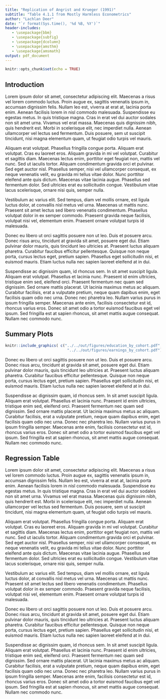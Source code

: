 ```yaml
---
title: "Replication of Angrist and Krueger (1991)"
subtitle: "Table 4.1.1 from Mostly Harmless Econometrics"
author: "Lachlan Deer"
date: "`r format(Sys.time(), '%d %B, %Y')`"
header-includes:
   - \usepackage{bbm}
   - \usepackage{subfig}
   - \usepackage{dcolumn}
   - \usepackage{amsthm}
   - \usepackage{amsmath}
output: pdf_document
---
```


```r
knitr::opts_chunk$set(echo = TRUE)
```

## Introduction
Lorem ipsum dolor sit amet, consectetur adipiscing elit. Maecenas a risus vel lorem commodo luctus. Proin augue ex, sagittis venenatis ipsum in, accumsan dignissim felis. Nullam leo est, viverra at erat at, lacinia porta enim. Aenean facilisis lorem in nisl commodo malesuada. Suspendisse eu egestas metus. In quis tristique magna. Cras in erat vel dui auctor sodales non sit amet urna. Vivamus vel erat massa. Maecenas quis dignissim nibh, quis hendrerit est. Morbi in scelerisque elit, nec imperdiet nulla. Aenean ullamcorper vel lectus sed fermentum. Duis posuere, sem ut suscipit tincidunt, nisi magna elementum quam, ut feugiat odio turpis vel mauris.

Aliquam erat volutpat. Phasellus fringilla congue porta. Aliquam erat volutpat. Cras eu laoreet eros. Aliquam gravida in mi vel volutpat. Curabitur et sagittis diam. Maecenas lectus enim, porttitor eget feugiat non, mattis vel nunc. Sed ut iaculis tortor. Aliquam condimentum gravida orci et pulvinar. Sed eget auctor nisl. Phasellus semper, nisi vel ullamcorper consequat, ex neque venenatis velit, eu gravida mi tellus vitae dolor. Nunc porttitor eleifend ante quis dictum. Maecenas vitae lacinia augue. Phasellus sed fermentum dolor. Sed ultricies erat eu sollicitudin congue. Vestibulum vitae lacus scelerisque, ornare nisi quis, semper nulla.

Vestibulum ac varius elit. Sed tempus, diam vel mollis ornare, est ligula luctus dolor, at convallis nisl metus vel urna. Maecenas ut mattis nunc. Praesent sit amet lectus sed libero venenatis condimentum. Phasellus volutpat dolor in ex semper commodo. Praesent gravida neque facilisis, volutpat nisi vel, elementum enim. Praesent ornare volutpat turpis id malesuada.

Donec eu libero ut orci sagittis posuere non ut leo. Duis et posuere arcu. Donec risus arcu, tincidunt at gravida sit amet, posuere eget dui. Etiam pulvinar dolor mauris, quis tincidunt leo ultricies at. Praesent luctus aliquam pharetra. Curabitur faucibus efficitur pellentesque. Quisque non neque porta, cursus lectus eget, pretium sapien. Phasellus eget sollicitudin nisi, et euismod mauris. Etiam luctus nulla nec sapien laoreet eleifend at in dui.

Suspendisse ac dignissim quam, id rhoncus sem. In sit amet suscipit ligula. Aliquam erat volutpat. Phasellus et lacinia nunc. Praesent id enim ultricies, tristique enim sed, eleifend orci. Praesent fermentum nec quam sed dignissim. Sed ornare mattis placerat. Ut lacinia maximus metus ac aliquam. Curabitur facilisis, erat a vulputate pretium, neque quam dapibus enim, eget facilisis quam odio nec urna. Donec nec pharetra leo. Nullam varius purus in ipsum fringilla semper. Maecenas ante enim, facilisis consectetur est id, rhoncus varius eros. Donec sit amet odio a tortor euismod faucibus eget vel ipsum. Sed fringilla est at sapien rhoncus, sit amet mattis augue consequat. Nullam nec commodo nunc.

## Summary Plots

```r
knitr::include_graphics( c("../../out/figures/education_by_cohort.pdf",
                            "../../out/figures/earnings_by_cohort.pdf"))
```

Donec eu libero ut orci sagittis posuere non ut leo. Duis et posuere arcu. Donec risus arcu, tincidunt at gravida sit amet, posuere eget dui. Etiam pulvinar dolor mauris, quis tincidunt leo ultricies at. Praesent luctus aliquam pharetra. Curabitur faucibus efficitur pellentesque. Quisque non neque porta, cursus lectus eget, pretium sapien. Phasellus eget sollicitudin nisi, et euismod mauris. Etiam luctus nulla nec sapien laoreet eleifend at in dui.

Suspendisse ac dignissim quam, id rhoncus sem. In sit amet suscipit ligula. Aliquam erat volutpat. Phasellus et lacinia nunc. Praesent id enim ultricies, tristique enim sed, eleifend orci. Praesent fermentum nec quam sed dignissim. Sed ornare mattis placerat. Ut lacinia maximus metus ac aliquam. Curabitur facilisis, erat a vulputate pretium, neque quam dapibus enim, eget facilisis quam odio nec urna. Donec nec pharetra leo. Nullam varius purus in ipsum fringilla semper. Maecenas ante enim, facilisis consectetur est id, rhoncus varius eros. Donec sit amet odio a tortor euismod faucibus eget vel ipsum. Sed fringilla est at sapien rhoncus, sit amet mattis augue consequat. Nullam nec commodo nunc.

## Regression Table

Lorem ipsum dolor sit amet, consectetur adipiscing elit. Maecenas a risus vel lorem commodo luctus. Proin augue ex, sagittis venenatis ipsum in, accumsan dignissim felis. Nullam leo est, viverra at erat at, lacinia porta enim. Aenean facilisis lorem in nisl commodo malesuada. Suspendisse eu egestas metus. In quis tristique magna. Cras in erat vel dui auctor sodales non sit amet urna. Vivamus vel erat massa. Maecenas quis dignissim nibh, quis hendrerit est. Morbi in scelerisque elit, nec imperdiet nulla. Aenean ullamcorper vel lectus sed fermentum. Duis posuere, sem ut suscipit tincidunt, nisi magna elementum quam, ut feugiat odio turpis vel mauris.

Aliquam erat volutpat. Phasellus fringilla congue porta. Aliquam erat volutpat. Cras eu laoreet eros. Aliquam gravida in mi vel volutpat. Curabitur et sagittis diam. Maecenas lectus enim, porttitor eget feugiat non, mattis vel nunc. Sed ut iaculis tortor. Aliquam condimentum gravida orci et pulvinar. Sed eget auctor nisl. Phasellus semper, nisi vel ullamcorper consequat, ex neque venenatis velit, eu gravida mi tellus vitae dolor. Nunc porttitor eleifend ante quis dictum. Maecenas vitae lacinia augue. Phasellus sed fermentum dolor. Sed ultricies erat eu sollicitudin congue. Vestibulum vitae lacus scelerisque, ornare nisi quis, semper nulla.

Vestibulum ac varius elit. Sed tempus, diam vel mollis ornare, est ligula luctus dolor, at convallis nisl metus vel urna. Maecenas ut mattis nunc. Praesent sit amet lectus sed libero venenatis condimentum. Phasellus volutpat dolor in ex semper commodo. Praesent gravida neque facilisis, volutpat nisi vel, elementum enim. Praesent ornare volutpat turpis id malesuada.

\input{../../out/tables/regression_table.tex}

Donec eu libero ut orci sagittis posuere non ut leo. Duis et posuere arcu. Donec risus arcu, tincidunt at gravida sit amet, posuere eget dui. Etiam pulvinar dolor mauris, quis tincidunt leo ultricies at. Praesent luctus aliquam pharetra. Curabitur faucibus efficitur pellentesque. Quisque non neque porta, cursus lectus eget, pretium sapien. Phasellus eget sollicitudin nisi, et euismod mauris. Etiam luctus nulla nec sapien laoreet eleifend at in dui.

Suspendisse ac dignissim quam, id rhoncus sem. In sit amet suscipit ligula. Aliquam erat volutpat. Phasellus et lacinia nunc. Praesent id enim ultricies, tristique enim sed, eleifend orci. Praesent fermentum nec quam sed dignissim. Sed ornare mattis placerat. Ut lacinia maximus metus ac aliquam. Curabitur facilisis, erat a vulputate pretium, neque quam dapibus enim, eget facilisis quam odio nec urna. Donec nec pharetra leo. Nullam varius purus in ipsum fringilla semper. Maecenas ante enim, facilisis consectetur est id, rhoncus varius eros. Donec sit amet odio a tortor euismod faucibus eget vel ipsum. Sed fringilla est at sapien rhoncus, sit amet mattis augue consequat. Nullam nec commodo nunc.
